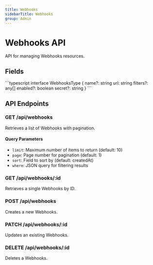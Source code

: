 ```yaml
---
title: Webhooks
sidebarTitle: Webhooks
group: Admin
---
```



# Webhooks API

API for managing Webhooks resources.

## Fields

<TSDoc>
```typescript
interface WebhooksType {
  name?: string
  url: string
  filters?: any[]
  enabled?: boolean
  secret?: string
}
```
</TSDoc>


## API Endpoints

### GET /api/webhooks
Retrieves a list of Webhooks with pagination.

#### Query Parameters
- `limit`: Maximum number of items to return (default: 10)
- `page`: Page number for pagination (default: 1)
- `sort`: Field to sort by (default: createdAt)
- `where`: JSON query for filtering results

### GET /api/webhooks/:id
Retrieves a single Webhooks by ID.

### POST /api/webhooks
Creates a new Webhooks.

### PATCH /api/webhooks/:id
Updates an existing Webhooks.

### DELETE /api/webhooks/:id
Deletes a Webhooks.

